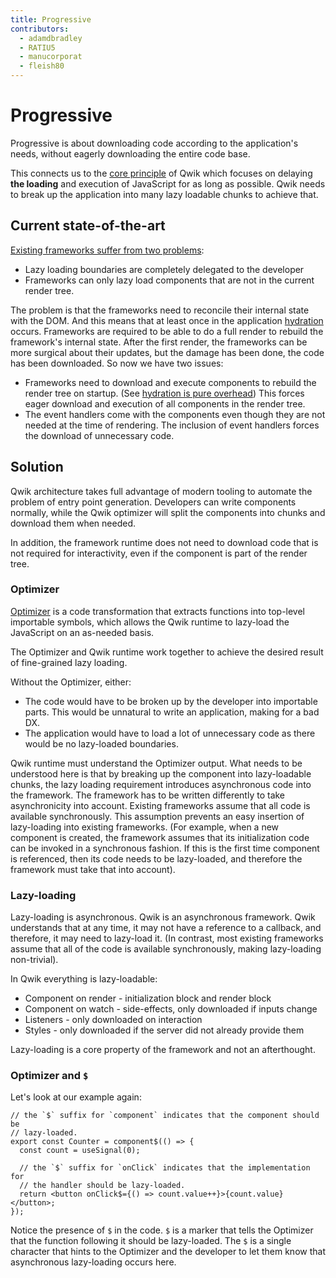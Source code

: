 ```yaml
---
title: Progressive
contributors:
  - adamdbradley
  - RATIU5
  - manucorporat
  - fleish80
---
```


# Progressive

Progressive is about downloading code according to the application's needs, without eagerly downloading the entire code base.

This connects us to the [core principle](../../think-qwik/index.mdx) of Qwik which focuses on delaying **the loading** and execution of JavaScript for as long as possible.  Qwik needs to break up the application into many lazy loadable chunks to achieve that.

## Current state-of-the-art

[Existing frameworks suffer from two problems](https://www.builder.io/blog/dont-blame-the-developer-for-what-the-frameworks-did):

- Lazy loading boundaries are completely delegated to the developer
- Frameworks can only lazy load components that are not in the current render tree.

The problem is that the frameworks need to reconcile their internal state with the DOM. And this means that at least once in the application [hydration](../../concepts/resumable/#resumable-vs-hydration) occurs. Frameworks are required to be able to do a full render to rebuild the framework's internal state. After the first render, the frameworks can be more surgical about their updates, but the damage has been done, the code has been downloaded. So now we have two issues:

- Frameworks need to download and execute components to rebuild the render tree on startup. (See [hydration is pure overhead](https://www.builder.io/blog/hydration-is-pure-overhead)) This forces eager download and execution of all components in the render tree.
- The event handlers come with the components even though they are not needed at the time of rendering. The inclusion of event handlers forces the download of unnecessary code.

## Solution

Qwik architecture takes full advantage of modern tooling to automate the problem of entry point generation. Developers can write components normally, while the Qwik optimizer will split the components into chunks and download them when needed.

In addition, the framework runtime does not need to download code that is not required for interactivity, even if the component is part of the render tree.

### Optimizer

[Optimizer](../../advanced/optimizer/index.mdx) is a code transformation that extracts functions into top-level importable symbols, which allows the Qwik runtime to lazy-load the JavaScript on an as-needed basis.

The Optimizer and Qwik runtime work together to achieve the desired result of fine-grained lazy loading.

Without the Optimizer, either:

- The code would have to be broken up by the developer into importable parts. This would be unnatural to write an application, making for a bad DX.
- The application would have to load a lot of unnecessary code as there would be no lazy-loaded boundaries.

Qwik runtime must understand the Optimizer output. What needs to be understood here is that by breaking up the component into lazy-loadable chunks, the lazy loading requirement introduces asynchronous code into the framework. The framework has to be written differently to take asynchronicity into account. Existing frameworks assume that all code is available synchronously. This assumption prevents an easy insertion of lazy-loading into existing frameworks. (For example, when a new component is created, the framework assumes that its initialization code can be invoked in a synchronous fashion. If this is the first time component is referenced, then its code needs to be lazy-loaded, and therefore the framework must take that into account).

### Lazy-loading

Lazy-loading is asynchronous. Qwik is an asynchronous framework. Qwik understands that at any time, it may not have a reference to a callback, and therefore, it may need to lazy-load it. (In contrast, most existing frameworks assume that all of the code is available synchronously, making lazy-loading non-trivial).

In Qwik everything is lazy-loadable:

- Component on render - initialization block and render block
- Component on watch - side-effects, only downloaded if inputs change
- Listeners - only downloaded on interaction
- Styles  - only downloaded if the server did not already provide them

Lazy-loading is a core property of the framework and not an afterthought.

### Optimizer and `$`

Let's look at our example again:

```tsx
// the `$` suffix for `component` indicates that the component should be
// lazy-loaded.
export const Counter = component$(() => {
  const count = useSignal(0);

  // the `$` suffix for `onClick` indicates that the implementation for
  // the handler should be lazy-loaded.
  return <button onClick$={() => count.value++}>{count.value}</button>;
});
```

Notice the presence of `$` in the code. `$` is a marker that tells the Optimizer that the function
following it should be lazy-loaded. The `$` is a single character that hints to the Optimizer and the developer to let them know
that asynchronous lazy-loading occurs here.
